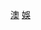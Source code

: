 {{navbox
| name      = 澳博娛樂場
| title     = [[澳門博彩股份有限公司|<span style="color:yellow;">澳門博彩娛樂場]]
| titlestyle   = background:#269628; color:white;
| state     = {{{state|autocollapse}}}
| bodyclass = hlist

| group1  = 營業中
| list1  = 
* [[澳門新葡京酒店|新葡京]]
* [[澳門葡京酒店|葡京]]
** [[澳門葡京酒店|水晶宮]]
** [[澳門葡京酒店|蒙羅麗莎]]
** [[澳門葡京酒店|皇牌天下]]
* [[英皇娛樂酒店 (澳門)|英皇宮殿]]
* [[澳門十六浦索菲特大酒店|十六浦]]
* [[金麗華酒店|集美]]
* [[澳門假日酒店|假日鑽石]] 
* [[澳門凱旋門|凱旋門]]
* [[回力娛樂場|回力]]
** [[回力娛樂場|新回力]]
** [[回力娛樂場|聚寶軒角子機]]
* [[金龍酒店|金龍]]
* [[皇家金堡酒店|皇家金堡]]
* [[萬龍酒店|萬龍]]
* [[君怡酒店 (澳門)|君怡]]
* [[麗景灣藝術酒店|海島]]
* [[回力海立方娛樂場|回力海立方]]
* [[金碧匯彩娛樂坊|金碧匯彩]]
** [[置地廣場 (澳門)|勵駿會]]
** [[置地廣場 (澳門)|法老王宮殿]]
** [[置地廣場 (澳門)|置地-奧秘角子機]]
* [[誠豐商業中心|誠豐-聚寶皇庭角子機]]
* [[巴比倫娛樂場|巴比倫]]
* [[財神酒店|財神]]
** [[財神酒店|財神娛樂坊]]
* [[上葡京]]
* [[澳門葡京人]]
| group2  = 暫停營業
| list2  = 
* [[皇庭海景酒店|遊艇會]]
* [[金域酒店|金域]]
* [[皇宮娛樂場|皇宮]]
* [[逸園跑狗場|逸園-聚寶殿角子機]]
* [[澳門漁人碼頭|邁阿米火鳥角子機]]
* [[澳門旅遊塔|旅遊塔-皇虎角子機]]
* [[金皇冠中國大酒店|金皇冠-聚寶廊角子機]]
* <s>[[北京王府大飯店|北京王府]]</s>

}}<includeonly>[[Category:澳門賭場|澳]]</includeonly><noinclude>
{{collapsible option}}

[[Category:澳門模板|娛]]</noinclude>